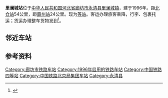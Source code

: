 {{Infobox China railway station 
|车站名称 = 里澜城站
|图片 = 
|图片介紹 = 
|其他名称= 
|车站名称拼音=Lilancheng Zhan
|英文名称=Lilancheng Railway Station
|车站代码=25926<ref>{{cite book|title=中华人民共和国铁路车站代码（GB/T 10302-2010）|publisher=中国标准出版社|year=2010|isbn=155066140495|ignore-isbn-error=true|pages=9}}</ref> 
|电报码= UIP
|拼音码= LLC
|车站类型= 货运站
|始建时间=
|开通运营= 1996年
|车站位置 ={{CHN}}[[河北省|河北省]][[廊坊市|廊坊市]][[永清县|永清县]][[里澜城镇|里澜城镇]]
|坐标 = {{Coord|39|11|27|N|116|41|25|E|format=dms|display=inline,title|type:railwaystation_region:CN}}
|归属 = [[北京铁路局|北京铁路局]][[天津车务段|天津车务段]]<ref>{{cite web|url=http://finance.china.com.cn/roll/20130521/1486255.shtml|title=旗帜飘扬在改革一线|publisher=[[人民铁道报|人民铁道报]]|date=2013-05-21|accessdate=2017-04-09|quote=4月11日，天津车务段面临又一次管界调整，津霸线永清、里澜城、汊沽港、双口4个站由衡水车务段划入天津车务段管辖。|archive-date=2017-04-09|archive-url=https://web.archive.org/web/20170409112023/http://finance.china.com.cn/roll/20130521/1486255.shtml|dead-url=no}}</ref>
|使用状态= 使用中
|线路 = [[津霸铁路|津霸铁路]]
|车站等级 = [[四等站_(中国大陆)|四等站]]
|月台数目 = 2
|侧式站台=1
|岛式站台=1
|站台面 = 3	
|股道数目 =5
|正线= 2
|到发线=3 
|其它线= 1
|网站 = }}
{{BS-map|title=里澜城站路轨及月台配置示意图|navbar=Rdt_demo|map=
\CONTg\CONTg\\\\~~[[津霸铁路|津霸铁路]][[上行线|上]]、[[下行线|下行线]][[天津站|天津站]]方向
\STRg\STRf\\\\
\ABZg2\STR+c3\\\\
\STR+c1\ABZg+4\\\\
\STR+c2\ABZg3\\\\
\ABZg+1\STRc4!~ABZg2\STRc3\\\
STRc2\ABZg3\STR+c1\ABZ4+2f\STRc3\\
STR+1\STR+c4\STR\STR+c1\STR+4\\
STR\STR\STR\STR\STR\\
STR\STR\STR\STR\STR\\
STR+BSr\STR\STR+BSl\STR+BSr\STR\\
STR+BSr\STR\STR+BSl\STR+BSr\STR\\
STR+BSr\STR\STR+BSl\STR+BSr\STR\\
STR+BSr\STR\STR+BSl\STR+BSr\STR\\
STR+BSr\STR\STR+BSl\STR+BSr\STR\\
STR\STR\STR\STR\STR\\
STR\STR\STR\STR\STR\\
STR\STR\STR\STR\STR\\
STR2\STR+c3\STR\STR\STR\\
STRc1\ABZg+4\STR\STR+c2\STR3\\
\ABZg2\STR+c3\ABZg+1\STRc4\LSTR!~STRc2\LSTR3+1
\STR+c1\ABZg+4!~STRc2\ABZg3\STRc2\ABZ3+1g\STRc4
\STR\ABZg+1\STRc24!~STR\ABZ3+1l\STRc4!~LSTRq\
\STR\ABZg2\STRc3!~ABZg+1\STRc4\\
\STR+c2\ABZg3!~STRc1\ABZg+4\\\
\ABZg+1\STR+c4\STR\\\
\STR\STR\STR\\\
\STR\STR\STR\\\
\STR\STR\STR\\\
\STR\STR\ENDEe\\\
\STRg\STRf\\\\
\CONTf\CONTf\\\\~~[[津霸铁路|津霸铁路]][[上行线|上]]、[[下行线|下行线]][[霸州西站|霸州西站]]方向
}}
'''里澜城站'''位于[[中华人民共和国|中华人民共和国]][[河北省|河北省]][[廊坊市|廊坊市]][[永清县|永清县]][[里澜城镇|里澜城镇]]，建于1996年。距[[北仓站_(天津市)|北仓站]]54公里，距[[霸州站|霸州站]]24公里。现为[[四等站_(中国大陆)|等站]]。客运办理旅客乘降，行李、包裹托运；货运办理整车货物发到<ref>{{cite book |title=中国铁路站名词典 |author=孙本祥 编 |publisher=中国铁道出版社 |year=2003 |isbn=9787113039417 |pages=393 }}</ref>。
==邻近车站==
{{start rail box|[[中国铁路|中国铁路]]}}
{{s-inop|[[汊沽港站|汊沽港站]]<br><s>''[[淘河站|淘河站]]''</s>(已撤销)|[[天津站|天津站]]方向}}
{{s-line|[[津霸铁路|津霸铁路]]<br/>←24km 里澜城站 12km→}}
{{s-inop|[[永清站|永清站]]|[[霸州西站|霸州西站]]方向}}
{{end box}}
==参考资料==
{{reflist}}

{{津霸铁路}}

[[Category:廊坊市铁路车站|Category:廊坊市铁路车站]]
[[Category:1996年启用的铁路车站|Category:1996年启用的铁路车站]]
[[Category:中国铁路四等站|Category:中国铁路四等站]]
[[Category:中国铁路北京局集团车站|Category:中国铁路北京局集团车站]]
[[Category:永清县|Category:永清县]]